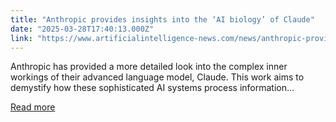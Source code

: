 ```yaml
---
title: "Anthropic provides insights into the ‘AI biology’ of Claude"
date: "2025-03-28T17:40:13.000Z"
link: "https://www.artificialintelligence-news.com/news/anthropic-provides-insights-ai-biology-of-claude/"
---
```


Anthropic has provided a more detailed look into the complex inner workings of their advanced language model, Claude. This work aims to demystify how these sophisticated AI systems process information...

[Read more](https://www.artificialintelligence-news.com/news/anthropic-provides-insights-ai-biology-of-claude/)
